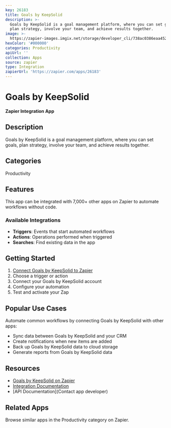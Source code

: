 ```yaml
---
key: 26183
title: Goals by KeepSolid
description: >-
  Goals by KeepSolid is a goal management platform, where you can set goals,
  plan strategy, involve your team, and achieve results together.
image: >-
  https://zapier-images.imgix.net/storage/developer_cli/738ac0386eaa452ae8c5567f6d8b9bd5.png?auto=format%2Ccompress&ixlib=python-3.0.0&q=50
hexColor: '#000000'
categories: Productivity
apiUrl: ''
collection: Apps
source: zapier
type: Integration
zapierUrl: 'https://zapier.com/apps/26183'
---
```

# Goals by KeepSolid

**Zapier Integration App**

## Description

Goals by KeepSolid is a goal management platform, where you can set goals, plan strategy, involve your team, and achieve results together.

## Categories

Productivity

## Features

This app can be integrated with 7,000+ other apps on Zapier to automate workflows without code.

### Available Integrations

- **Triggers**: Events that start automated workflows
- **Actions**: Operations performed when triggered
- **Searches**: Find existing data in the app

## Getting Started

1. [Connect Goals by KeepSolid to Zapier](https://zapier.com/apps/26183)
2. Choose a trigger or action
3. Connect your Goals by KeepSolid account
4. Configure your automation
5. Test and activate your Zap

## Popular Use Cases

Automate common workflows by connecting Goals by KeepSolid with other apps:

- Sync data between Goals by KeepSolid and your CRM
- Create notifications when new items are added
- Back up Goals by KeepSolid data to cloud storage
- Generate reports from Goals by KeepSolid data

## Resources

- [Goals by KeepSolid on Zapier](https://zapier.com/apps/26183)
- [Integration Documentation](https://zapier.com/apps/26183/integrations)
- [API Documentation](Contact app developer)

## Related Apps

Browse similar apps in the Productivity category on Zapier.
